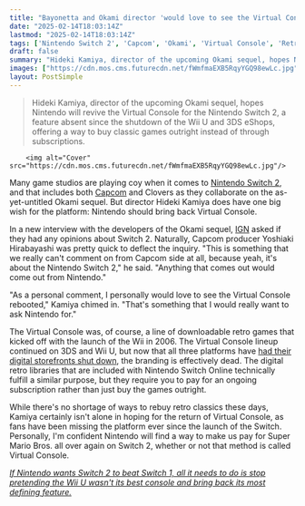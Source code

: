 ```yaml
---
title: "Bayonetta and Okami director 'would love to see the Virtual Console rebooted' on Switch 2: 'That's something that I would really want to ask Nintendo for'"
date: "2025-02-14T18:03:14Z"
lastmod: "2025-02-14T18:03:14Z"
tags: ['Nintendo Switch 2', 'Capcom', 'Okami', 'Virtual Console', 'Retro Games', 'Nintendo', 'Wii U', '3DS', 'Wii']
draft: false
summary: "Hideki Kamiya, director of the upcoming Okami sequel, hopes Nintendo will revive the Virtual Console for the Nintendo Switch 2, a feature absent since the shutdown of the Wii U and 3DS eShops, offering a way to buy classic games outright instead of through subscriptions."
images: ["https://cdn.mos.cms.futurecdn.net/fWmfmaEXB5RqyYGQ98ewLc.jpg"]
layout: PostSimple
---
```

> Hideki Kamiya, director of the upcoming Okami sequel, hopes Nintendo will revive the Virtual Console for the Nintendo Switch 2, a feature absent since the shutdown of the Wii U and 3DS eShops, offering a way to buy classic games outright instead of through subscriptions.


        <img alt="Cover" src="https://cdn.mos.cms.futurecdn.net/fWmfmaEXB5RqyYGQ98ewLc.jpg"/>
        
Many game studios are playing coy when it comes to [Nintendo Switch 2](https://www.gamesradar.com/nintendo-switch-2-guide/), and that includes both [Capcom](https://www.gamesradar.com/tag/capcom/) and Clovers as they collaborate on the as-yet-untitled Okami sequel. But director Hideki Kamiya does have one big wish for the platform: Nintendo should bring back Virtual Console.

In a new interview with the developers of the Okami sequel, [IGN](https://www.ign.com/articles/okami-2-capcom-hideki-kamiya-and-machine-head-discuss-hotly-anticipated-sequel-in-exclusive-interview) asked if they had any opinions about Switch 2. Naturally, Capcom producer Yoshiaki Hirabayashi was pretty quick to deflect the inquiry. "This is something that we really can't comment on from Capcom side at all, because yeah, it's about the Nintendo Switch 2," he said. "Anything that comes out would come out from Nintendo."

"As a personal comment, I personally would love to see the Virtual Console rebooted," Kamiya chimed in. "That's something that I would really want to ask Nintendo for."

The Virtual Console was, of course, a line of downloadable retro games that kicked off with the launch of the Wii in 2006. The Virtual Console lineup continued on 3DS and Wii U, but now that all three platforms have [had their digital storefronts shut down](https://www.gamesradar.com/the-saddest-part-of-the-3ds-and-wii-u-eshop-shutting-down-is-the-fact-well-never-see-the-little-shopping-bag-mascot-again/), the branding is effectively dead. The digital retro libraries that are included with Nintendo Switch Online technically fulfill a similar purpose, but they require you to pay for an ongoing subscription rather than just buy the games outright.

While there's no shortage of ways to rebuy retro classics these days, Kamiya certainly isn't alone in hoping for the return of Virtual Console, as fans have been missing the platform ever since the launch of the Switch. Personally, I'm confident Nintendo will find a way to make us pay for Super Mario Bros. all over again on Switch 2, whether or not that method is called Virtual Console.

[<em>If Nintendo wants Switch 2 to beat Switch 1, all it needs to do is stop pretending the Wii U wasn't its best console and bring back its most defining feature.</em>](https://www.gamesradar.com/platforms/nintendo-switch-2/if-nintendo-wants-switch-2-to-beat-switch-1-all-it-needs-to-do-is-stop-pretending-the-wii-u-wasnt-its-best-console-and-bring-back-its-most-defining-feature/)
        